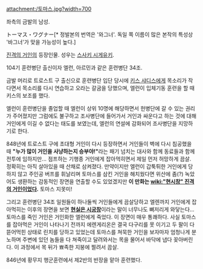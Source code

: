attachment:/토마스.jpg?width=700

좌측의 금발의 남성.

トーマス・ワグナー[* 정발본의 번역은 '와그너'. 독일 쪽 이름이 많은 본작의 특성상 '바그너'가 맞을 가능성이 높다.]

[[진격의 거인]]의 등장인물. 성우는 [[스사키 시게유키]].

104기 훈련병단 출신이자 엘런, 아르민과 같은 훈련병단 34조.

금발 머리로 트로스트 구 출신으로 훈련병단 입단 당시에 [[키스 샤디스]]에게 목소리가 작다면서 목소리를 다시 연습하고 오라는 갈굼을 당했으며, 엘런이 입체기동 훈련을 할 때 키스의 보조를 했다.

엘런이 훈련병단을 졸업할 때 엘런이 상위 10명에 해당하면서 헌병단에 갈 수 있는 권리가 주어졌지만 그럼에도 불구하고 조사병단에 들어가서 거인과 싸운다고 하는 것에 대해 거인에게 이길 수 없다는 태도를 보였는데, 엘런의 연설에 감화되어 조사병단을 지망하기로 한다.

848년에 트로스트 구에 초대형 거인이 다시 등장하면서 거인들이 벽에 다시 침공했을 때 '''"누가 많이 거인을 사냥하는지 승부야!"'''라는 패기 넘치는 대사와 함께 동료들과 함께 전투에 임하지만... 점프하는 기행종 거인에게 잡아먹히면서 제일 먼저 허망하게 끔살. 정확히는 아직 살아있을 때 산채로 삼켜졌다. 만약이지만 엘런이 갑툭튀한 거인에게 당하지 않고 주인공 버프를 휘날리며 토마스를 삼킨 거인을 해치웠다면 위산에 좀(?) 녹았어도 생환하는 감동적인 장면을 연출할 수도 있었겠지만 '''이 만화는 [[wiki:"현시창" 진격의 거인]]이었다.''' 토마스 지못미!

그리고 훈련병단 34조 일원들이 하나둘씩 거인들에게 끔살당하고 엘렌까지 거인에게 잡아먹히는 이후의 장면을 보면 '''[[현실은 시궁창]]'''이라는 말이 너무나도 뼈저리게 와닿는다... 토마스를 죽인 거인은 거인화한 엘런에게 죽었다.
이 장면이 매우 통쾌하다. 사실 토마스를 잡아먹은 거인이 나타나기 전까지 에렌게리온은 결국 다구리를 못 이기고 두 팔이 다 뜯어먹힌 상태로 린치를 당하고 있었는데 토마스를 쳐묵한 거인을 보자마자 엄청나게 분노하며 주변에 있던 놈들을 다 쳐죽이고 달려와서는 목을 물어서 바닥에 냅다 꽂아버린다. 이 과정에서 목 뒤가 뾰족한 지붕에 찔려서 끔살.

846년에 황무지 행군훈련에서 제2반의 반장을 맡아 훈련했다.

